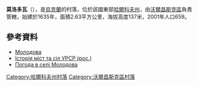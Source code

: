 {{coord|50|2|20|N|36|46|30|E|scale:100000_region:UA|display=inline,title}}

'''莫洛多瓦'''（{{lang-uk|Молодова}}），是[[烏克蘭|烏克蘭]]的村落，位於該國東部[[哈爾科夫州|哈爾科夫州]]，由[[沃爾昌斯克區|沃爾昌斯克區]]負責管轄，始建於1635年，面積2.63平方公里，海拔高度137米，2001年人口659。

==參考資料==
*[http://w1.c1.rada.gov.ua/pls/z7502/A005?rdat1=02.09.2011&rf7571=32777 Молодова]{{dead link|date=2018年4月 |bot=InternetArchiveBot |fix-attempted=yes }}
* [https://web.archive.org/web/20111115230835/http://www.igsu.org.ua/Harkovskja.obl/Volczanskij.rajon/Molodovaja.html Історія міст та сіл УРСР (рос.)]
* [http://weather.in.ua/ua/har'kovskaja/16215 Погода в селі Молодова]

{{DEFAULTSORT:Молодова}}
[[Category:哈爾科夫州村落|Category:哈爾科夫州村落]]
[[Category:沃爾昌斯克區村落|Category:沃爾昌斯克區村落]]


{{Kharkiv-geo-stub}}